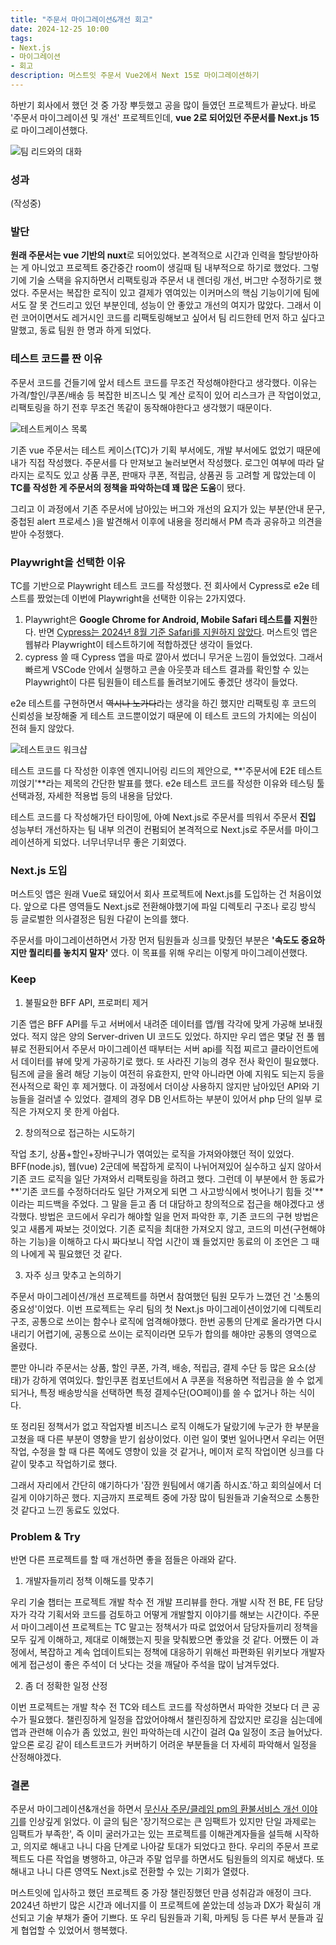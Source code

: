 ```yaml
---
title: "주문서 마이그레이션&개선 회고"
date: 2024-12-25 10:00
tags:
- Next.js
- 마이그레이션
- 회고
description: 머스트잇 주문서 Vue2에서 Next 15로 마이그레이션하기
---
```


하반기 회사에서 했던 것 중 가장 뿌듯했고 공을 많이 들였던 프로젝트가 끝났다. 
바로 '주문서 마이그레이션 및 개선' 프로젝트인데,
 **vue 2로 되어있던 주문서를 Next.js 15**로 마이그레이션했다. 

![팀 리드와의 대화](/images/blog/24/order-chat.webp)

### 성과 

(작성중)

### 발단

**원래 주문서는 vue 기반의 nuxt**로 되어있었다. 
본격적으로 시간과 인력을 할당받아하는 게 아니었고 프로젝트 중간중간 room이 생길때 팀 내부적으로 하기로 했었다. 
그렇기에 기술 스택을 유지하면서 리팩토링과 주문서 내 렌더링 개선, 버그만 수정하기로 했었다. 
주문서는 복잡한 로직이 있고 결제가 엮여있는 이커머스의 핵심 기능이기에 팀에서도 잘 못 건드리고 있던 부분인데, 
성능이 안 좋았고 개선의 여지가 많았다. 
그래서 이런 코어이면서도 레거시인 코드를 리팩토링해보고 싶어서 팀 리드한테 먼저 하고 싶다고 말했고, 동료 팀원 한 명과 하게 되었다.

### 테스트 코드를 짠 이유

주문서 코드를 건들기에 앞서 테스트 코드를 무조건 작성해야한다고 생각했다. 
이유는 가격/할인/쿠폰/배송 등 복잡한 비즈니스 및 계산 로직이 있어 리스크가 큰 작업이었고, 
리팩토링을 하기 전후 무조건 똑같이 동작해야한다고 생각했기 때문이다.

![테스트케이스 목록](/images/blog/24/order-tc.webp)

기존 vue 주문서는 테스트 케이스(TC)가 기획 부서에도, 개발 부서에도 없었기 때문에 내가 직접 작성했다. 
주문서를 다 만져보고 눌러보면서 작성했다. 로그인 여부에 따라 달라지는 로직도 있고 
상품 쿠폰, 판매자 쿠폰, 적립금, 상품권 등 고려할 게 많았는데
 이 **TC를 작성한 게 주문서의 정책을 파악하는데 꽤 많은 도움**이 됐다.  

그리고 이 과정에서 기존 주문서에 남아있는 버그와 개선의 요지가 있는 부분(안내 문구, 중첩된 alert 프로세스 )을 발견해서
이후에 내용을 정리해서 PM 측과 공유하고 의견을 받아 수정했다.

### Playwright을 선택한 이유

TC를 기반으로 Playwright 테스트 코드를 작성했다. 
전 회사에서 Cypress로 e2e 테스트를 짰었는데 이번에 Playwright을 선택한 이유는 2가지였다.   


1. Playwright은 **Google Chrome for Android, Mobile Safari 테스트를 지원**한다. 
반면 [Cypress는 2024년 8월 기준 Safari를 지원하지 않았다](https://docs.cypress.io/guides/guides/launching-browsers#Unsupported-Browsers).
머스트잇 앱은 웹뷰라 Playwright이 테스트하기에 적합하겠단 생각이 들었다.
2. cypress 쓸 때 Cypress 앱을 따로 깔아서 썼더니 무거운 느낌이 들었었다. 
그래서 빠르게 VSCode 안에서 실행하고 콘솔 아웃풋과 테스트 결과를 확인할 수 있는 Playwright이 다른 팀원들이 테스트를 돌려보기에도 좋겠단 생각이 들었다. 

e2e 테스트를 구현하면서 ~~역시나 노가다~~라는 생각을 하긴 했지만 리팩토링 후
 코드의 신뢰성을 보장해줄 게 테스트 코드뿐이었기 때문에 이 테스트 코드의 가치에는 의심이 전혀 들지 않았다. 

![테스트코드 워크샵](/images/blog/24/order-workshop.webp)

테스트 코드를 다 작성한 이후엔 엔지니어링 리드의 제안으로, **'주문서에 E2E 테스트 끼얹기'**라는 제목의 간단한 발표를 했다. 
e2e 테스트 코드를 작성한 이유와 테스팅 툴 선택과정, 자세한 적용법 등의 내용을 담았다.

테스트 코드를 다 작성해가던 타이밍에, 아예 Next.js로 주문서를 띄워서 
주문서 **진입** 성능부터 개선하자는 팀 내부 의견이 컨펌되어 본격적으로 Next.js로 주문서를 마이그레이션하게 되었다. 
너무너무너무 좋은 기회였다. 

### Next.js 도입

머스트잇 앱은 원래 Vue로 돼있어서 회사 프로젝트에 Next.js를 도입하는 건 처음이었다. 
앞으로 다른 영역들도 Next.js로 전환해야했기에 파일 디렉토리 구조나 로깅 방식 등 글로벌한 의사결정은 팀원 다같이 논의를 했다. 

주문서를 마이그레이션하면서 가장 먼저 팀원들과 싱크를 맞췄던 부분은 **'속도도 중요하지만 퀄리티를 놓치지 말자'** 였다. 
이 목표를 위해 우리는 이렇게 마이그레이션했다. 

### Keep 

1. 불필요한 BFF API, 프로퍼티 제거

기존 앱은 BFF API를 두고 서버에서 내려준 데이터를 앱/웹 각각에 맞게 가공해 보내줬었다. 
적지 않은 양의 Server-driven UI 코드도 있었다.
하지만 우리 앱은 몇달 전 풀 웹뷰로 전환되어서 주문서 마이그레이션 때부터는 서버 api를 직접 찌르고 클라이언트에서 데이터를 뷰에 맞게 가공하기로 했다.
또 사라진 기능의 경우 전사 확인이 필요했다. 
팀즈에 글을 올려 해당 기능이 여전히 유효한지, 
만약 아니라면 아예 지워도 되는지 등을 전사적으로 확인 후 제거했다.
이 과정에서 더이상 사용하지 않지만 남아있던 API와 기능들을 걸러낼 수 있었다. 
결제의 경우 DB 인서트하는 부분이 있어서 php 단의 일부 로직은 가져오지 못 한게 아쉽다.

2. 창의적으로 접근하는 시도하기

작업 초기, 상품+할인+장바구니가 엮여있는 로직을 가져와야했던 적이 있었다.
BFF(node.js), 웹(vue) 2군데에 복잡하게 로직이 나뉘어져있어 실수하고 싶지 않아서 기존 코드 로직을 일단 가져와서 리팩토링을 하려고 했다.
그런데 이 부분에서 한 동료가 **'기존 코드를 수정하더라도 일단 가져오게 되면 그 사고방식에서 벗어나기 힘들 것'**이라는 피드백을 주었다.
그 말을 듣고 좀 더 대담하고 창의적으로 접근을 해야겠다고 생각했다. 
방법은 코드에서 우리가 해야할 일을 먼저 파악한 후, 기존 코드의 구현 방법은 잊고 새롭게 짜보는 것이었다.
기존 로직을 최대한 가져오지 않고, 코드의 미션(구현해야하는 기능)을 이해하고 다시 짜다보니 작업 시간이 꽤 들었지만 
동료의 이 조언은 그 때의 나에게 꼭 필요했던 것 같다.

3. 자주 싱크 맞추고 논의하기

주문서 마이그레이션/개선 프로젝트를 하면서 참여했던 팀원 모두가 느꼈던 건 '소통의 중요성'이었다. 
이번 프로젝트는 우리 팀의 첫 Next.js 마이그레이션이었기에 디렉토리 구조, 공통으로 쓰이는 함수나 로직에 엄격해야했다. 
한번 공통의 단계로 올라가면 다시 내리기 어렵기에, 공통으로 쓰이는 로직이라면 모두가 합의를 해야만 공통의 영역으로 올렸다. 

뿐만 아니라 주문서는 상품, 할인 쿠폰, 가격, 배송, 적립금, 결제 수단 등 많은 요소(상태)가 강하게 엮여있다.
할인쿠폰 컴포넌트에서 A 쿠폰을 적용하면 적립금을 쓸 수 없게 되거나, 특정 배송방식을 선택하면 특정 결제수단(OO페이)를 쓸 수 없거나 하는 식이다.

또 정리된 정책서가 없고 작업자별 비즈니스 로직 이해도가 달랐기에 누군가 한 부분을 고쳤을 때 다른 부분이 영향을 받기 쉽상이었다. 
이런 일이 몇번 일어나면서 우리는 어떤 작업, 수정을 할 때 다른 쪽에도 영향이 있을 것 같거나,
메이저 로직 작업이면 싱크를 다같이 맞추고 작업하기로 했다.

그래서 자리에서 간단히 얘기하다가 '잠깐 원팀에서 얘기좀 하시죠.'하고 회의실에서 더 길게 이야기하곤 했다.
지금까지 프로젝트 중에 가장 많이 팀원들과 기술적으로 소통한 것 같다고 느낀 동료도 있었다.

### Problem & Try

반면 다른 프로젝트를 할 때 개선하면 좋을 점들은 아래와 같다.

1. 개발자들끼리 정책 이해도를 맞추기

우리 기술 챕터는 프로젝트 개발 착수 전 개발 프리뷰를 한다. 
개발 시작 전 BE, FE 담당자가 각각 기획서와 코드를 검토하고 어떻게 개발할지 이야기를 해보는 시간이다.
주문서 마이그레이션 프로젝트는 TC 말고는 정책서가 따로 없었어서 담당자들끼리 정책을 모두 깊게 이해하고, 제대로 이해했는지 핏을 맞춰봤으면 좋았을 것 같다.
어쨌든 이 과정에서, 복잡하고 계속 업데이트되는 정책에 대응하기 위해선 
파편화된 위키보다 개발자에게 접근성이 좋은 주석이 더 낫다는 것을 깨달아 주석을 많이 남겨두었다.

2. 좀 더 정확한 일정 산정 

이번 프로젝트는 개발 착수 전 TC와 테스트 코드를 작성하면서 파악한 것보다 더 큰 공수가 필요했다.
챌린징하게 일정을 잡았어야해서 챌린징하게 잡았지만 로깅을 심는데에 앱과 관련해 이슈가 좀 있었고, 원인 파악하는데 시간이 걸려 Qa 일정이 조금 늘어났다. 
앞으론 로깅 같이 테스트코드가 커버하기 어려운 부분들을 더 자세히 파악해서 일정을 산정해야겠다. 

### 결론

주문서 마이그레이션&개선을 하면서 [무신사 주문/클레임 pm의 환불서비스 개선 이야기](https://medium.com/musinsa-tech/무신사-주문-클레임-pm의-환불서비스-개선-이야기-4c0be58a5ca4)를 
인상깊게 읽었다. 이 글의 팀은 '장기적으로는 큰 임팩트가 있지만 단일 과제로는 임팩트가 부족한', 
즉 이미 굴러가고는 있는 프로젝트를 이해관계자들을 설득해 시작하고, 의지로 해내고 나니 다음 단계로 나아갈 토대가 되었다고 한다.
우리의 주문서 프로젝트도 다른 작업을 병행하고, 야근과 주말 업무를 하면서도 팀원들의 의지로 해냈다. 
또 해내고 나니 다른 영역도 Next.js로 전환할 수 있는 기회가 열렸다.

머스트잇에 입사하고 했던 프로젝트 중 가장 챌린징했던 만큼 성취감과 애정이 크다. 
2024년 하반기 많은 시간과 에너지를 이 프로젝트에 쏟았는데 성능과 DX가 확실히 개선되고 기술 부채가 줄어 기쁘다.
또 우리 팀원들과 기획, 마케팅 등 다른 부서 분들과 깊게 협업할 수 있었어서 행복했다.
